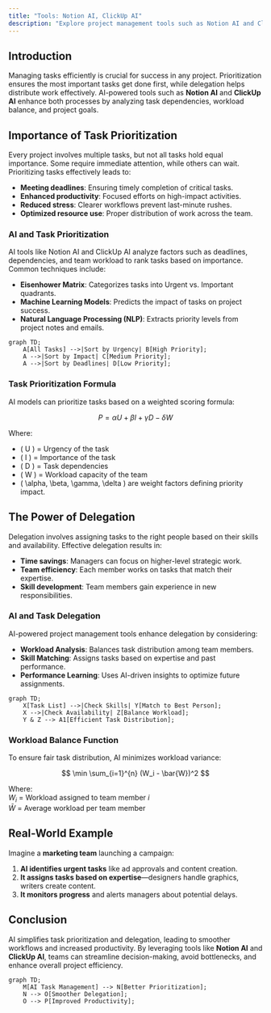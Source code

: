 ```yaml
---
title: "Tools: Notion AI, ClickUp AI"
description: "Explore project management tools such as Notion AI and ClickUp AI that streamline workflow and task management."
---
```


## Introduction
Managing tasks efficiently is crucial for success in any project. Prioritization ensures the most important tasks get done first, while delegation helps distribute work effectively. AI-powered tools such as **Notion AI** and **ClickUp AI** enhance both processes by analyzing task dependencies, workload balance, and project goals.

## Importance of Task Prioritization
Every project involves multiple tasks, but not all tasks hold equal importance. Some require immediate attention, while others can wait. Prioritizing tasks effectively leads to:
- **Meeting deadlines**: Ensuring timely completion of critical tasks.
- **Enhanced productivity**: Focused efforts on high-impact activities.
- **Reduced stress**: Clearer workflows prevent last-minute rushes.
- **Optimized resource use**: Proper distribution of work across the team.

### AI and Task Prioritization
AI tools like Notion AI and ClickUp AI analyze factors such as deadlines, dependencies, and team workload to rank tasks based on importance. Common techniques include:
- **Eisenhower Matrix**: Categorizes tasks into Urgent vs. Important quadrants.
- **Machine Learning Models**: Predicts the impact of tasks on project success.
- **Natural Language Processing (NLP)**: Extracts priority levels from project notes and emails.

```mermaid
graph TD;
    A[All Tasks] -->|Sort by Urgency| B[High Priority];
    A -->|Sort by Impact| C[Medium Priority];
    A -->|Sort by Deadlines| D[Low Priority];
```

### Task Prioritization Formula
AI models can prioritize tasks based on a weighted scoring formula:

$$ P = \alpha U + \beta I + \gamma D - \delta W $$

Where:
- \( U \) = Urgency of the task  
- \( I \) = Importance of the task  
- \( D \) = Task dependencies  
- \( W \) = Workload capacity of the team  
- \( \alpha, \beta, \gamma, \delta \) are weight factors defining priority impact.

## The Power of Delegation
Delegation involves assigning tasks to the right people based on their skills and availability. Effective delegation results in:
- **Time savings**: Managers can focus on higher-level strategic work.
- **Team efficiency**: Each member works on tasks that match their expertise.
- **Skill development**: Team members gain experience in new responsibilities.

### AI and Task Delegation
AI-powered project management tools enhance delegation by considering:
- **Workload Analysis**: Balances task distribution among team members.
- **Skill Matching**: Assigns tasks based on expertise and past performance.
- **Performance Learning**: Uses AI-driven insights to optimize future assignments.

```mermaid
graph TD;
    X[Task List] -->|Check Skills| Y[Match to Best Person];
    X -->|Check Availability| Z[Balance Workload];
    Y & Z --> A1[Efficient Task Distribution];
```

### Workload Balance Function
To ensure fair task distribution, AI minimizes workload variance:

$$ \min \sum_{i=1}^{n} (W_i - \bar{W})^2 $$

Where:  
$W_i$ = Workload assigned to team member $i$  
$\bar{W}$ = Average workload per team member


## Real-World Example
Imagine a **marketing team** launching a campaign:
1. **AI identifies urgent tasks** like ad approvals and content creation.
2. **It assigns tasks based on expertise**—designers handle graphics, writers create content.
3. **It monitors progress** and alerts managers about potential delays.

## Conclusion
AI simplifies task prioritization and delegation, leading to smoother workflows and increased productivity. By leveraging tools like **Notion AI** and **ClickUp AI**, teams can streamline decision-making, avoid bottlenecks, and enhance overall project efficiency.

```mermaid
graph TD;
    M[AI Task Management] --> N[Better Prioritization];
    N --> O[Smoother Delegation];
    O --> P[Improved Productivity];
